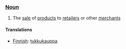 === [[Noun]] ===

#The [[sell|sale]] of [[product]]s to [[retailer]]s or other [[merchant]]s

==== Translations ====
*[[Finnish]]: [[tukkukauppa]]